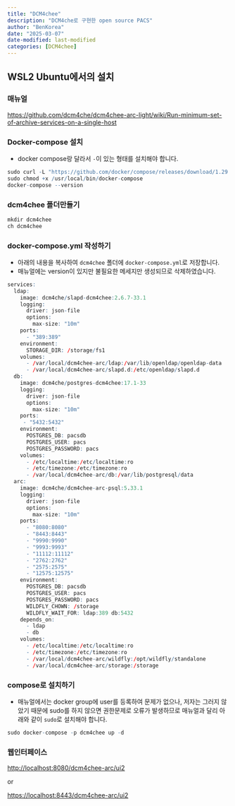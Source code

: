 ```yaml
---
title: "DCM4chee"
description: "DCM4che로 구현한 open source PACS"
author: "BenKorea"
date: "2025-03-07"
date-modified: last-modified
categories: [DCM4chee]
---
```


## WSL2 Ubuntu에서의 설치

### 매뉴얼

<https://github.com/dcm4che/dcm4chee-arc-light/wiki/Run-minimum-set-of-archive-services-on-a-single-host>

### Docker-compose 설치

-   docker compose랑 달라서 `-`이 있는 형태를 설치해야 합니다.

```r
sudo curl -L "https://github.com/docker/compose/releases/download/1.29.2/docker-compose-$(uname -s)-$(uname -m)" -o /usr/local/bin/docker-compose
sudo chmod +x /usr/local/bin/docker-compose
docker-compose --version
```

### dcm4chee 폴더만들기

```r
mkdir dcm4chee
ch dcm4chee
```

### docker-compose.yml 작성하기

-   아래의 내용을 복사하여 `dcm4chee` 폴더에 `docker-compose.yml`로 저장합니다.
-   매뉴얼에는 version이 있지만 불필요한 메세지만 생성되므로 삭제하였습니다.

```r
services:
  ldap:
    image: dcm4che/slapd-dcm4chee:2.6.7-33.1
    logging:
      driver: json-file
      options:
        max-size: "10m"
    ports:
      - "389:389"
    environment:
      STORAGE_DIR: /storage/fs1
    volumes:
      - /var/local/dcm4chee-arc/ldap:/var/lib/openldap/openldap-data
      - /var/local/dcm4chee-arc/slapd.d:/etc/openldap/slapd.d
  db:
    image: dcm4che/postgres-dcm4chee:17.1-33
    logging:
      driver: json-file
      options:
        max-size: "10m"
    ports:
     - "5432:5432"
    environment:
      POSTGRES_DB: pacsdb
      POSTGRES_USER: pacs
      POSTGRES_PASSWORD: pacs
    volumes:
      - /etc/localtime:/etc/localtime:ro
      - /etc/timezone:/etc/timezone:ro
      - /var/local/dcm4chee-arc/db:/var/lib/postgresql/data
  arc:
    image: dcm4che/dcm4chee-arc-psql:5.33.1
    logging:
      driver: json-file
      options:
        max-size: "10m"
    ports:
      - "8080:8080"
      - "8443:8443"
      - "9990:9990"
      - "9993:9993"
      - "11112:11112"
      - "2762:2762"
      - "2575:2575"
      - "12575:12575"
    environment:
      POSTGRES_DB: pacsdb
      POSTGRES_USER: pacs
      POSTGRES_PASSWORD: pacs
      WILDFLY_CHOWN: /storage
      WILDFLY_WAIT_FOR: ldap:389 db:5432
    depends_on:
      - ldap
      - db
    volumes:
      - /etc/localtime:/etc/localtime:ro
      - /etc/timezone:/etc/timezone:ro
      - /var/local/dcm4chee-arc/wildfly:/opt/wildfly/standalone
      - /var/local/dcm4chee-arc/storage:/storage
```

### compose로 설치하기

-   매뉴얼에서는 docker group에 user를 등록하여 문제가 없으나, 저자는 그러지 않았기 때문에 sudo를 하지 않으면 권한문제로 오류가 발생하므로 매뉴얼과 달리 아래와 같이 `sudo`로 설치해야 합니다.

```r
sudo docker-compose -p dcm4chee up -d
```

### 웹인터페이스

<http://localhost:8080/dcm4chee-arc/ui2>

or

<https://localhost:8443/dcm4chee-arc/ui2>
